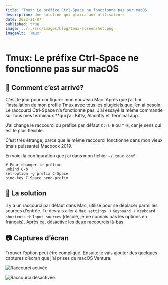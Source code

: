 ```yaml
---
title: 'Tmux: Le préfixe Ctrl-Space ne fonctionne pas sur macOS'
description: Une solution qui plaira aux utilisateurs
date: 2022-11-07
published: true
image: ../../src/images/blog/tmux-screenshot.png
imageAlt: 'Tmux'
---
```


# Tmux: Le préfixe Ctrl-Space ne fonctionne pas sur macOS

## 🤔 Comment c’est arrivé?

C’est le jour pour configurer mon nouveau Mac. Après que j’ai fini l’installation de mon profile Tmux avec tous les plugiciels que j’en ai besoin. Le raccourci Ctrl-Space n’a fonctionne pas. J’ai essayé la même commande sur tous mes terminaux \*\*qui j’ai: Kitty, Alacritty et Terminal.app.

J’ai changé le raccourci du préfixe par défaut `Ctrl-B` ou `^-B`, car je sens qui est le plus flexible.

C’est très étrange, parce que le même raccourci fonctionne dans mon vieux (mais puissante) Macbook 2019.

En voici la configuration que j’ai dans mon fichier `~/.tmux.conf` .

```nginx
# Pour changer le préfixe
unbind C-b
set-option -g prefix C-Space
bind-key C-Space send-prefix
```

## 🔨 La solution

Il y a un raccourci par défaut dans Mac, utilisé pour se déplacer parmi les sources d’entrée. Tu devrais aller à `Mac settings` → `Keyboard` → `Keyboard shortcuts` → `Input sources` (désolé, je ne connais pas les options en français). Après ça, désactive les deux raccourcis là-bas.

## 📷 Captures d’écran

Trouver l’option peut être compliqué. Ensuite je vais ajouter des quelques captures d’écran que j’ai prises de macOS Ventura.

![Raccourci activée](./tmux-shortcut-not-working-one.png)

![Raccourci désactivée](./tmux-shortcut-not-working-two.png)
